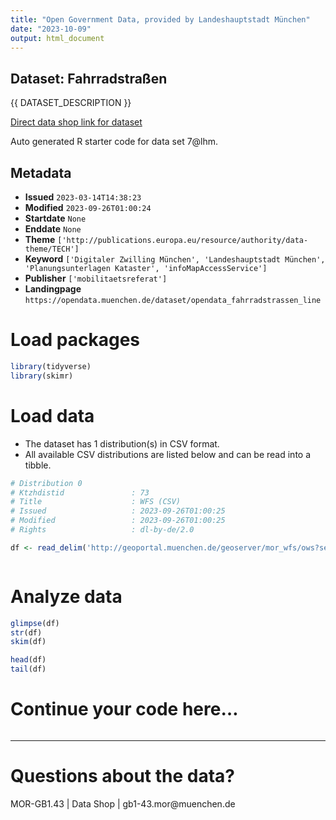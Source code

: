 ```yaml
---
title: "Open Government Data, provided by Landeshauptstadt München"
date: "2023-10-09"
output: html_document
---
```


## Dataset: Fahrradstraßen

{{ DATASET_DESCRIPTION }}

[Direct data shop link for dataset](https://opendata.muenchen.de/dataset/opendata_fahrradstrassen_line)

Auto generated R starter code for data set 7@lhm.

## Metadata

- **Issued** `2023-03-14T14:38:23`
- **Modified** `2023-09-26T01:00:24`
- **Startdate** `None`
- **Enddate** `None`
- **Theme** `['http://publications.europa.eu/resource/authority/data-theme/TECH']`
- **Keyword** `['Digitaler Zwilling München', 'Landeshauptstadt München', 'Planungsunterlagen Kataster', 'infoMapAccessService']`
- **Publisher** `['mobilitaetsreferat']`
- **Landingpage** `https://opendata.muenchen.de/dataset/opendata_fahrradstrassen_line`


# Load packages

```r

library(tidyverse)
library(skimr)

```

# Load data

-   The dataset has 1 distribution(s) in CSV format.
-   All available CSV distributions are listed below and can be read into a tibble.

```r

# Distribution 0
# Ktzhdistid               : 73
# Title                    : WFS (CSV)
# Issued                   : 2023-09-26T01:00:25
# Modified                 : 2023-09-26T01:00:25
# Rights                   : dl-by-de/2.0

df <- read_delim('http://geoportal.muenchen.de/geoserver/mor_wfs/ows?service=WFS&amp;version=1.0.0&amp;request=GetFeature&amp;typeName=mor_wfs:opendata_fahrradstrassen_line&amp;outputFormat=csv')



```

# Analyze data

```r

glimpse(df)
str(df)
skim(df)

head(df)
tail(df)

```

# Continue your code here...

```r

```

------------------------------------------------------------------------

# Questions about the data?

MOR-GB1.43 | Data Shop | gb1-43.mor@muenchen.de
